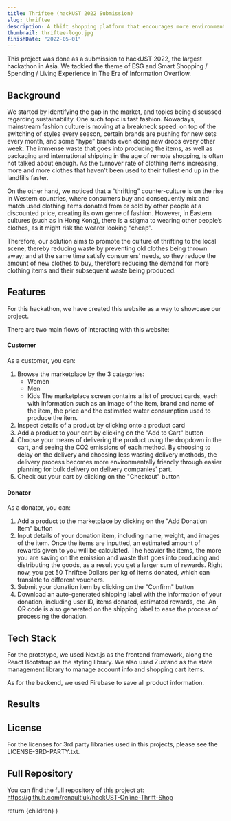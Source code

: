 ```yaml
---
title: Thriftee (hackUST 2022 Submission)
slug: thriftee
description: A thift shopping platform that encourages more environmentally friendly shopping habits.
thumbnail: thriftee-logo.jpg
finishDate: "2022-05-01"
---
```



This project was done as a submission to hackUST 2022, the largest hackathon in Asia. We tackled the theme of ESG and Smart Shopping / Spending / Living Experience in The Era of Information Overflow.

## Background
We started by identifying the gap in the market, and topics being discussed regarding sustainability. One such topic is fast fashion. Nowadays, mainstream fashion culture is moving at a breakneck speed: on top of the switching of styles every season, certain brands are pushing for new sets every month, and some “hype” brands even doing new drops every other week. The immense waste that goes into producing the items, as well as packaging and international shipping in the age of remote shopping, is often not talked about enough. As the turnover rate of clothing items increasing, more and more clothes that haven’t been used to their fullest end up in the landfills faster.

On the other hand, we noticed that a “thrifting” counter-culture is on the rise in Western countries, where consumers buy and consequently mix and match used clothing items donated from or sold by other people at a discounted price, creating its own genre of fashion. However, in Eastern cultures (such as in Hong Kong), there is a stigma to wearing other people’s clothes, as it might risk the wearer looking “cheap”.

Therefore, our solution aims to promote the culture of thrifting to the local scene, thereby reducing waste by preventing old clothes being thrown away; and at the same time satisfy consumers’ needs, so they reduce the amount of new clothes to buy, therefore reducing the demand for more clothing items and their subsequent waste being produced.


## Features
For this hackathon, we have created this website as a way to showcase our project.

There are two main flows of interacting with this website:

#### Customer
As a customer, you can:
1. Browse the marketplace by the 3 categories:
    - Women
    - Men
    - Kids
The marketplace screen contains a list of product cards, each with information such as an image of the item, brand and name of the item, the price and the estimated water consumption used to produce the item.
2. Inspect details of a product by clicking onto a product card
3. Add a product to your cart by clicking on the "Add to Cart" button
4. Choose your means of delivering the product using the dropdown in the cart, and seeing the CO2 emissions of each method. By choosing to delay on the delivery and choosing less wasting delivery methods, the delivery process becomes more environmentally friendly through easier planning for bulk delivery on delivery companies' part.
5. Check out your cart by clicking on the "Checkout" button

#### Donator
As a donator, you can:
1. Add a product to the marketplace by clicking on the "Add Donation Item" button
2. Input details of your donation item, including name, weight, and images of the item. Once the items are inputted, an estimated amount of rewards given to you will be calculated. The heavier the items, the more you are saving on the emission and waste that goes into producing and distributing the goods, as a result you get a larger sum of rewards. Right now, you get 50 Thriftee Dollars per kg of items donated, which can translate to different vouchers.
3. Submit your donation item by clicking on the "Confirm" button
4. Download an auto-generated shipping label with the information of your donation, including user ID, items donated, estimated rewards, etc. An QR code is also generated on the shipping label to ease the process of processing the donation.


## Tech Stack
For the prototype, we used Next.js as the frontend framework, along the React Bootstrap as the styling library. We also used Zustand as the state management library to manage account info and shopping cart items.

As for the backend, we used Firebase to save all product information.


## Results



## License
For the licenses for 3rd party libraries used in this projects, please see the LICENSE-3RD-PARTY.txt.


## Full Repository
You can find the full repository of this project at:
https://github.com/renaultluk/hackUST-Online-Thrift-Shop

  return <PostLayout title="Thriftee (hackUST 2022 Submission)" slug="thriftee" description="A thift shopping platform that encourages more environmentally friendly shopping habits." thumbnail="thriftee-logo.jpg" finishDate="2022-05-01">{children}</PostLayout>
}